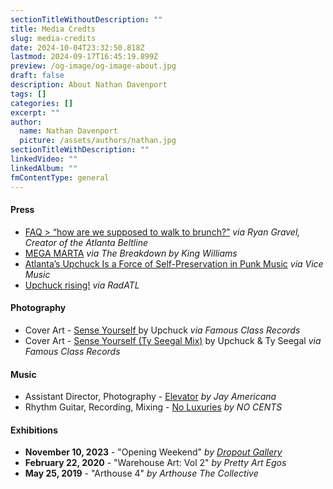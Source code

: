 ```yaml
---
sectionTitleWithoutDescription: ""
title: Media Credts
slug: media-credits
date: 2024-10-04T23:32:50.818Z
lastmod: 2024-09-17T16:45:19.899Z
preview: /og-image/og-image-about.jpg
draft: false
description: About Nathan Davenport
tags: []
categories: []
excerpt: ""
author:
  name: Nathan Davenport
  picture: /assets/authors/nathan.jpg
sectionTitleWithDescription: ""
linkedVideo: ""
linkedAlbum: ""
fmContentType: general
---
```


#### Press

- [FAQ > “how are we supposed to walk to brunch?”](https://ryangravel.com/2023/11/29/faq-how-are-we-supposed-to-walk-to-brunch/) _via Ryan Gravel, Creator of the Atlanta Beltline_
- [MEGA MARTA](https://iamkingwilliams.substack.com/p/mega-marta?r=132ea) _via The Breakdown by King Williams_
- [Atlanta’s Upchuck Is a Force of Self-Preservation in Punk Music](https://www.vice.com/en/article/upchuck-our-skin-music-video/) _via Vice Music_
- [Upchuck rising!](https://radatl.com/2022/12/17/upchuck-rising/) _via RadATL_

#### Photography

- Cover Art - [Sense Yourself ](https://upchuckatl.bandcamp.com/album/sense-yourself) by Upchuck _via Famous Class Records_
- Cover Art - [Sense Yourself (Ty Seegal Mix)](https://famousclass.com/collections/12/products/upchuck-sense-yourself-2024-segall-mix) by Upchuck & Ty Seegal _via Famous Class Records_

#### Music

- Assistant Director, Photography - [Elevator](https://www.youtube.com/watch?v=BrDAjLtpZnU) _by Jay Americana_
- Rhythm Guitar, Recording, Mixing - [No Luxuries](https://open.spotify.com/album/4ND0io0zuNBCVfjSjXQLzv) _by NO CENTS_

#### Exhibitions

- **November 10, 2023** - "Opening Weekend" _by [Dropout Gallery](https://www.instagram.com/dropoutgallery/)_
- **February 22, 2020** - "Warehouse Art: Vol 2" _by Pretty Art Egos_
- **May 25, 2019** - "Arthouse 4" _by Arthouse The Collective_
